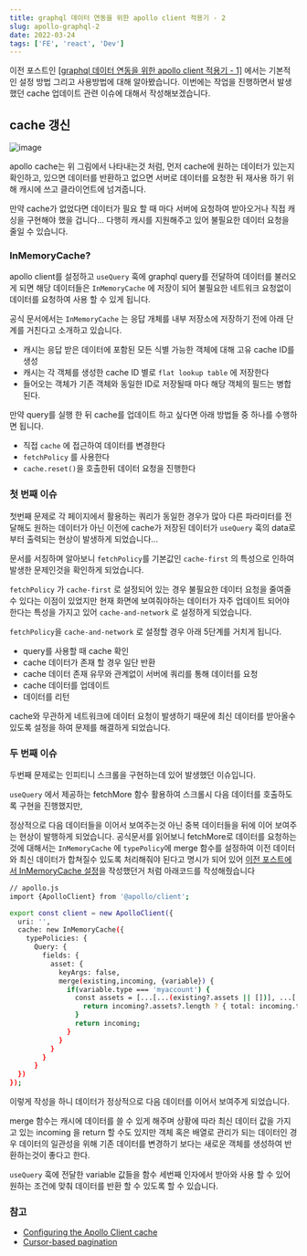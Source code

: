 ```yaml
---
title: graphql 데이터 연동을 위한 apollo client 적용기 - 2
slug: apollo-graphql-2
date: 2022-03-24
tags: ['FE', 'react', 'Dev']
---
```


이전 포스트인 [[graphql 데이터 연동을 위한 apollo client 적용기 - 1]](https://dantechblog.netlify.app/posts/apollo-graphql) 에서는 기본적인 설정 방법 그리고 사용방법에 대해 알아봤습니다. 이번에는 작업을 진행하면서 발생했던 cache 업데이트 관련 이슈에 대해서 작성해보겠습니다.

## cache 갱신

![image](https://user-images.githubusercontent.com/30601503/159941600-f34d1ad7-3fde-4a38-a1bc-8eb22924122c.png)

apollo cache는 위 그림에서 나타내는것 처럼, 먼저 cache에 원하는 데이터가 있는지 확인하고, 있으면 데이터를 반환하고 없으면 서버로 데이터를 요청한 뒤
재사용 하기 위해 캐시에 쓰고 클라이언트에 넘겨줍니다.

만약 cache가 없었다면 데이터가 필요 할 때 마다 서버에 요청하여 받아오거나 직접 캐싱을 구현해야 했을 겁니다... 다행히 캐시를 지원해주고 있어 불필요한 데이터 요청을 줄일 수 있습니다.

### InMemoryCache?

apollo client를 설정하고 `useQuery` 훅에 graphql query를 전달하여 데이터를 불러오게 되면 해당 데이터들은 `InMemoryCache` 에 저장이 되어 불필요한 네트워크 요청없이 데이터를 요청하여 사용 할 수 있게 됩니다.

공식 문서에서는 `InMemoryCache` 는 응답 개체를 내부 저장소에 저장하기 전에 아래 단계를 거친다고 소개하고 있습니다.

- 캐시는 응답 받은 데이터에 포함된 모든 식별 가능한 객체에 대해 고유 cache ID를 생성
- 캐시는 각 객체를 생성한 cache ID 별로 `flat lookup table` 에 저장한다
- 들어오는 객체가 기존 객체와 동일한 ID로 저장될때 마다 해당 객체의 필드는 병합된다.

만약 query를 실행 한 뒤 cache를 업데이트 하고 싶다면 아래 방법들 중 하나를 수행하면 됩니다.

- 직접 `cache` 에 접근하여 데이터를 변경한다
- `fetchPolicy` 를 사용한다
- `cache.reset()`을 호출한뒤 데이터 요청을 진행한다

### 첫 번째 이슈

첫번째 문제로 각 페이지에서 활용하는 쿼리가 동일한 경우가 많아 다른 파라미터를 전달해도 원하는 데이터가 아닌 이전에 cache가 저장된 데이터가 `useQuery` 훅의 data로 부터 출력되는 현상이 발생하게 되었습니다...

문서를 서칭하며 알아보니 `fetchPolicy`를 기본값인 `cache-first` 의 특성으로 인하여 발생한 문제인것을 확인하게 되었습니다.

`fetchPolicy` 가 `cache-first` 로 설정되어 있는 경우 불필요한 데이터 요청을 줄여줄수 있다는 이점이 있었지만 현재 화면에 보여줘야하는 데이터가 자주 업데이트 되어야 한다는 특성을 가지고 있어 `cache-and-network` 로 설정하게 되었습니다.

`fetchPolicy`을 `cache-and-network` 로 설정할 경우 아래 5단계를 거치게 됩니다.

- query를 사용할 때 cache 확인
- cache 데이터가 존재 할 경우 일단 반환
- cache 데이터 존재 유무와 관계없이 서버에 쿼리를 통해 데이터를 요청
- cache 데이터를 업데이트
- 데이터를 리턴

cache와 무관하게 네트워크에 데이터 요청이 발생하기 때문에 최신 데이터를 받아올수 있도록 설정을 하여 문제를 해결하게 되었습니다.

### 두 번째 이슈

두번째 문제로는 인피티니 스크롤을 구현하는데 있어 발생했던 이슈입니다.

`useQuery` 에서 제공하는 fetchMore 함수 활용하여 스크롤시 다음 데이터를 호출하도록 구현을 진행했지만,

정상적으로 다음 데이터들을 이어서 보여주는것 아닌 중복 데이터들을 뒤에 이어 보여주는 현상이 발행하게 되었습니다. 공식문서를 읽어보니 fetchMore로 데이터를 요청하는 것에 대해서는 `InMemoryCache` 에 `typePolicy`에 merge 함수를 설정하여 이전 데이터와 최신 데이터가 합쳐질수 있도록 처리해줘야 된다고 명시가 되어 있어 [이전 포스트에서 InMemoryCache 설정](https://dantechblog.netlify.app/posts/apollo-graphql)을 작성했던거 처럼 아래코드를 작성해줬습니다

```bash
// apollo.js
import {ApolloClient} from '@apollo/client';

export const client = new ApolloClient({
  uri: '',
  cache: new InMemoryCache({
    typePolicies: {
      Query: {
        fields: {
          asset: {
            keyArgs: false,
            merge(existing,incoming, {variable}) {
              if(variable.type === 'myaccount') {
                const assets = [...[...(existing?.assets || [])], ...[...(incoming?.assets || [])]];
                  return incoming?.assets?.length ? { total: incoming.total, assets } : existing;
                }
                return incoming;
              }
            }
          }
        }
      }
  })
});
```

이렇게 작성을 하니 데이터가 정상적으로 다음 데이터를 이어서 보여주게 되었습니다.

merge 함수는 캐시에 데이터를 쓸 수 있게 해주며 상황에 따라 최신 데이터 값을 가지고 있는 incoming 을 return 할 수도 있지만 객체 혹은 배열로 관리가 되는 데이터인 경우 데이터의 일관성을 위해 기존 데이터를 변경하기 보다는 새로운 객체를 생성하여 반환하는것이 좋다고 한다.

`useQuery` 훅에 전달한 variable 값들을 함수 세번째 인자에서 받아와 사용 할 수 있어 원하는 조건에 맞춰 데이터를 반환 할 수 있도록 할 수 있습니다.

### 참고

- [Configuring the Apollo Client cache](https://www.apollographql.com/docs/react/caching/cache-configuration/)
- [Cursor-based pagination](https://www.apollographql.com/docs/react/pagination/cursor-based)
